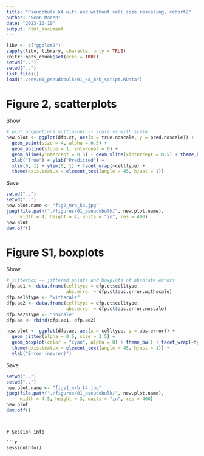 ```yaml
---
title: "Pseudobulk k4 with and without cell size rescaling, cohort2"
author: "Sean Maden"
date: "2023-10-10"
output: html_document
---
```


```r
libv <- c("ggplot2")
sapply(libv, library, character.only = TRUE)
knitr::opts_chunk$set(echo = TRUE)
setwd("..")
setwd("..")
list.files()
load("./env/01_pseudobulk/01_k4_mrb_script.RData")
```

# Figure 2, scatterplots

Show

```r
# plot proportions multipanel -- scale vs with scale
new.plot <- ggplot(dfp.ct, aes(x = true.noscale, y = pred.noscale)) + 
  geom_point(size = 4, alpha = 0.5) + 
  geom_abline(slope = 1, intercept = 0) + 
  geom_hline(yintercept = 0.5) + geom_vline(xintercept = 0.5) + theme_bw() +
  xlab("True") + ylab("Predicted") +
  xlim(0, 1) + ylim(0, 1) + facet_wrap(~celltype) +
  theme(axis.text.x = element_text(angle = 45, hjust = 1))
```

Save

```r
setwd("..")
setwd("..")
new.plot.name <- "fig2_mrb_k4.jpg"
jpeg(file.path("./figures/01_pseudobulk/", new.plot.name), 
     width = 4, height = 4, units = "in", res = 400)
new.plot
dev.off()
```

# Figure S1, boxplots

Show

```r
# jitterbox -- jittered points and boxplots of absolute errors
dfp.ae1 <- data.frame(celltype = dfp.ct$celltype,
                      abs.error = dfp.ct$abs.error.withscale)
dfp.ae1$type <- "withscale"
dfp.ae2 <- data.frame(celltype = dfp.ct$celltype,
                      abs.error = dfp.ct$abs.error.noscale)
dfp.ae2$type <- "noscale"
dfp.ae <- rbind(dfp.ae1, dfp.ae2)

new.plot <- ggplot(dfp.ae, aes(x = celltype, y = abs.error)) + 
  geom_jitter(alpha = 0.5, size = 2.5) + 
  geom_boxplot(color = "cyan", alpha = 0) + theme_bw() + facet_wrap(~type) +
  theme(axis.text.x = element_text(angle = 45, hjust = 1)) +
  ylab("Error (neuron)")

```

Save

```r
setwd("..")
setwd("..")
new.plot.name <- "figs1_mrb_k4.jpg"
jpeg(file.path("./figures/01_pseudobulk/", new.plot.name), 
     width = 4.5, height = 3, units = "in", res = 400)
new.plot
dev.off()
```
```


# Session info

```r
sessionInfo()
```